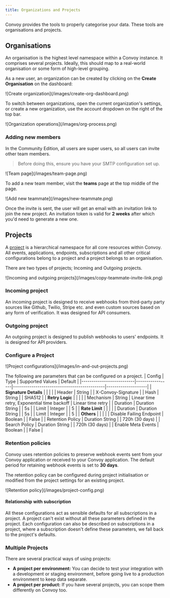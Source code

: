 ```yaml
---
title: Organizations and Projects
---
```


Convoy provides the tools to properly categorise your data. These tools are organisations and projects.

## Organisations

An organisation is the highest level namespace within a Convoy instance. It comprises several projects. Ideally, this should map to a real-world organisation or some form of high-level grouping.

As a new user, an organization can be created by clicking on the **Create Organisation** on the dashboard:

<Frame>![Create organization](/images/create-org-dashboard.png)</Frame>

To switch between organizations, open the current organization's settings, or create a new organization, use the account dropdown on the right of the top bar.

<Frame>![Organization operations](/images/org-process.png)</Frame>

### Adding new members

In the Community Edition, all users are super users, so all users can invite other team members.

> Before doing this, ensure you have your SMTP configuration set up.

<Frame>![Team page](/images/team-page.png)</Frame>

To add a new team member, visit the **teams** page at the top middle of the page.

<Frame>![Add new teammate](/images/new-teammate.png)</Frame>

Once the invite is sent, the user will get an email with an invitation link to join the new project. An invitation token is valid for **2 weeks** after which you'd need to generate a new one.

## Projects

A [project](https://dashboard.getconvoy.io/projects) is a hierarchical namespace for all core resources within Convoy. All events, applications, endpoints, subscriptions and all other critical configurations belong to a project and a project belongs to an organisation.

There are two types of projects; Incoming and Outgoing projects.

<Frame>![Incoming and outgoing projects](/images/copy-teammate-invite-link.png)</Frame>

### Incoming project

An incoming project is designed to receive webhooks from third-party party sources like Github, Twilio, Stripe etc. and even custom sources based on any form of verification. It was designed for API consumers.

### Outgoing project

An outgoing project is designed to publish webhooks to users' endpoints. It is designed for API providers.

### Configure a Project

<Frame>![Project configurations](/images/in-and-out-projects.png)</Frame>

The following are parameters that can be configured on a project.
| Config                   | Type            | Supported Values                            | Default            |
|--------------------------|-----------------|---------------------------------------------|--------------------|
| **Signature Details**    |                 |                                             |                    |
| Header                   | String          |                                             | X-Convoy-Signature |
| Hash                     | String          |                                             | SHA512             |
| **Retry Logic**          |                 |                                             |                    |
| Mechanism                | String          | Linear time retry, Exponential time backoff | Linear time retry  |
| Duration                 | Duration String |                                             | 5s                 |
| Limit                    | Integer         |                                             | 5                  |
| **Rate Limit**           |                 |                                             |                    |
| Duration                 | Duration String |                                             | 5s                 |
| Limit                    | Integer         |                                             | 5                  |
| **Others**               |                 |                                             |                    |
| Disable Failing Endpoint | Boolean         |                                             | False              |
| Retention Policy         | Duration String |                                             | 720h (30 days)     |
| Search Policy            | Duration String |                                             | 720h (30 days)     |
| Enable Meta Events       | Boolean         |                                             | False              |

### Retention policies

Convoy uses retention policies to preserve webhook events sent from your Convoy application or received to your Convoy application. The default period for retaining webhook events is set to **30 days**.

The retention policy can be configured during project initialisation or modified from the project settings for an existing project.

<Frame>![Retention policy](/images/project-config.png)</Frame>

#### Relationship with subscription

All these configurations act as sensible defaults for all subscriptions in a project. A project can't exist without all these parameters defined in the project. Each configuration can also be described on subscriptions in a project, where a subscription doesn't define these parameters, we fall back to the project's defaults.

### Multiple Projects

There are several practical ways of using projects:

- **A project per environment:** You can decide to test your integration with a development or staging environment, before going live to a production environment to keep data separate.
- **A project per product:** If you have several projects, you can scope them differently on Convoy too.
